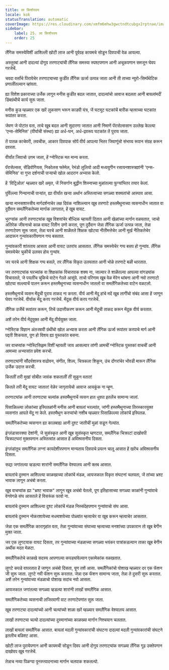 ```yaml
---
title: ला किशोरवय
locale: kok
statusTranslation: automatic
coverImage: https://res.cloudinary.com/xmfm6mhw3gwctndtcubgx2rptnae/image/upload/v1740337243/small_cover_educacion_fundamental_a051170f1c.webp
sidebar:
    label: 25. ला किशोरवय
    order: 25
---
```

लैंगिक समस्येविशीं आशिल्ली खोटी लाज आनी पूर्वग्रह कायमचे सोडून दिवपाची वेळ आयल्या.

अस्तुरबां आनी दादल्यां दोगूय तरणाट्यांची लैंगिक समस्या स्पश्टपणान आनी अचूकपणान समजून घेवप गरजेचें.

चवदा वर्सांचे पिरायेचेर तरणाट्याच्या कुडींत लैंगिक ऊर्जा उत्पन्न जाता आनी ती ताच्या न्युरो-सिम्पॅथेटिक प्रणालींतल्यान व्हांवता.

ह्या विशेश प्रकाराच्या उर्जेक लागून मनीस कुडींत बदल जातात, दादल्यांचो आवाज बदलता आनी बायलांमदीं डिंबग्रंथीचें कार्य सुरू जाता.

मनीस कुड म्हळ्यार एक खरें लुकसाण भरून काडपी यंत्र, जें घटमूट घटकांचें बारीक म्हत्वाच्या घटकांत रूपांतर करता.

जेवण जे पोटांत वता, ताचे खूब बदल आनी सुदारणा जातात आनी निमाणें पॅरासेल्ससान उल्लेख केल्ल्या 'एन्स-सेमिनिस' (वीर्याची संस्था) ह्या अर्ध-घन, अर्ध-द्रवरूप घटकांत तें पुराय जाता.

तें पातळ काचेवरी, लवचीक, आकार दिवपाक सोपें वीर्य आपल्या भितर जिवाणूंचो संभाव्य रूपान संग्रह करून दवरता.

वीर्यांत जिवाचो उगम जाता, हें ग्नोस्टिक मत मान्य करता.

पॅरासेल्सस, सेंडिवोगियस, निकोलस फ्लेमेल, रेमंडो लुलियो आदी मध्ययुगीन रसायनशास्त्रज्ञांनी 'एन्स-सेमिनिस' वा गुप्त दर्शनाची पाऱ्याचो खोल आदरान अभ्यास केलो.

हें 'विट्रिओल' म्हळ्यार खरें अमृत, जें निसर्गान बुद्धीन शिस्नाच्या मुळांतल्या फुग्यांभितर तयार केलां.

पुर्विल्ल्या गिन्यानाची पाऱ्यांत, ह्या वीर्यांत खऱ्या अर्थान अस्तित्वाच्या सगळ्या शक्यतांचो आस्पाव आसा.

खऱ्या मानसशास्त्रीय मार्गदर्शनाचेर लक्ष दिवंक नाशिल्ल्यान खूब तरणाटे हस्तमैथुनाच्या व्यसनाधीन जातात वा दुर्दैवान समलैंगिकतेच्या मार्गाक लागतात, हें खूब वायट.

भुरग्यांक आनी तरणाट्यांक खूब विशयांचेर बौध्दिक म्हायती दितात आनी खेळांच्या मार्गान वळयतात, जाचो अतिरेक जीवनाचो काळ वायट रितीन उणो करता, पूण दुर्दैवान जेन्ना लैंगिक ऊर्जा उत्पन्न जाता, तेन्ना तरणाटेपण सुरू जाता, तेन्ना घरचे आनी शाळेंतले शिक्षक खोट्या नीतीमत्तेचेर आनी मूर्ख नैतिकतेचेर आदारून गुन्यांवकारीपणान गप्प बसतात.

गुन्यांवकारी शांतताय आसता आनी वायट उतरांय आसतात. लैंगिक समस्येचेर गप्प बसप हो गुन्यांव. लैंगिक समस्येचेर चुकीचें उलयप होय गुन्यांव.

जर घरचे आनी शिक्षक गप्प बसले, तर लैंगिक विकृत उलयतात आनी भोळे तरणाटे बळी थारतात.

जर तरणाट्यांक घरच्यांक वा शिक्षकांक विचारपाक शक्य ना, जाल्यार ते शाळेंतल्या आपल्या वांगड्यांक विचारतले, जे पयलींच चुकिचे वाटेन गेल्ले आसूंये. ताचो परिणाम खूब वेळ मेरेन थांबना आनी नवो तरणाटो खोट्या सल्ल्याचें पालन करून हस्तमैथुनाच्या व्यसनाधीन जातलो वा समलैंगिकतेच्या वाटेन वळटलो.

हस्तमैथुनाचें व्यसन मेंदूची पुराय ताकद ना करता. वीर्य आनी मेंदू हांचे मदें खूब लागींचो संबंद आसा हें जाणून घेवप गरजेचें. वीर्याक मेंदू करप गरजेचें. मेंदूक वीर्य करप गरजेचें.

लैंगिक उर्जेचें रूपांतर करून, तिचें उदात्तीकरण करून आनी मेंदूची ताकद करून मेंदूक वीर्य करतात.

अशें तरेन वीर्य मेंदूयुक्त आनी मेंदू वीर्ययुक्त जाता.

ग्नोस्टिक विज्ञान अंतःस्रावी ग्रंथींचो खोल अभ्यास करता आनी लैंगिक ऊर्जा रूपांतर करपाचे मार्ग आनी पद्दती शिकयता, पूण हो विशय ह्या पुस्तकांत बसना.

जर वाचप्यांक ग्नोस्टिसिझम विशीं म्हायती जाय आसल्यार तांणी आमचीं ग्नोस्टिक पुस्तकां वाचचीं आनी आमच्या अभ्यासांत प्रवेश करचो.

तरणाट्यांनी सौंदर्यशास्त्र वाढोवन, संगीत, शिल्प, चित्रकला शिकून, उंच दोंगरांचेर भोंवडी मारून लैंगिक उर्जेक उदात्त करची.

कितलीं तरी मुखां सोबीत जावंक शकतालीं तीं सुकून वतात!

कितले तरी मेंदू वायट जातात! वेळेर जागृतायेचो आवाज आयकूंक ना म्हूण.

तरणाट्यांक आनी तरणाट्या चल्यांक हस्तमैथुनाचें व्यसन हात धुवपा इतलेंच सामान्य जालां.

पिसाळिल्ल्या लोकांच्या इस्पितळांनी मनीस आनी बायलां भरल्यांत, जांणी हस्तमैथुनाच्या तिरस्कारयुक्त व्यसनांत आपले मेंदू ना केले. हस्तमैथुन करप्यांचो नशीब म्हळ्यार पिसाळिल्ल्या लोकांचें इस्पितळ.

समलैंगिकतेच्या व्यसनान ह्या कालबाह्य आनी दुश्ट जातीचीं मुळां सडून गेल्यांत.

इंग्लंडासारक्या देशांनी, जे सुसंस्कृत आनी खूब सुसंस्कृत म्हणटात, समलैंगिक चित्रपटां दाखोवपी चित्रपटघरां मुक्तपणान अस्तित्वांत आसात हें अविश्वसनीय दिसता.

इंग्लंडांतूच समलैंगिक लग्नां कायदेशीरपणान मान्यताय दिवपाचे प्रयत्न चालू आसात हें खरेंच अविश्वसनीय दिसता.

सद्या जगांतल्या व्हडल्या शारांनी समलैंगिक वेश्यालय आनी क्लब आसात.

बायलांचे दुस्मान आशिल्ल्या काळखाच्या लोकांचें मंडळ, आयजकाल विकृत संघटनां चलयता, जें तांच्या भ्रश्ट भावाक लागून अचंबो करता.

खूब वाचप्यांक ह्या "भ्रश्ट भावाक" लागून खूब अचंबो येतलो, पूण इतिहासाच्या सगळ्या काळांनी गुन्यांवाचे वेगवेगळे संघ आसतले हें विसरूंक फावो ना.

बायलांचे दुस्मान आशिल्ल्या दुश्ट लोकांचें मंडळ निस्संदेहपणान गुन्यांवाचो संघ आसा.

बायलांचे दुस्मान नोकरशायेच्या मधमाशयेच्या पोळ्यांत म्हत्वाचेर वा खूब करून म्हत्वाचेर आसतात.

जेन्ना एक समलैंगिक कारागृहांत वता, तेन्ना गुन्यांवाच्या संघाच्या म्हत्वाच्या मनशांच्या उपकारान तो खूब बेगीन मुक्त जाता.

जर एक लुगटयाक वायट दिसता, तर गुन्यांवाच्या मंडळाच्या सगळ्या भयंकर पात्रांकडल्यान ताका खूब बेगीन अर्थीक मदत मेळटा.

समलैंगिकतेचे काळखे सदस्य आपणाल्या कपड्यांवेल्यान एकामेकांक वळखतात.

लुगटे कपडे वापरतात हें जाणून अचंबो दिसता, पूण तशें आसा. समलैंगिकांचो पोशाख म्हळ्यार दर एक फॅशन जी सुरू जाता. लुगटे नवी फॅशन सुरू करतात. जेन्ना एक फॅशन सामान्य जाता, तेन्ना ते दुसरी सुरू करतात. अशें तरेन गुन्यांवाच्या मंडळाचो पोशाख सदांच नवो आसता.

आयजकाल जगांतल्या सगळ्या व्हडल्या शारांनी लाखों समलैंगिक आसात.

समलैंगिकतेच्या व्यसनाची लजिरवाणी वाट तरणाटेपणांत सुरू जाता.

खूब तरणाट्या दादल्यांच्यो आनी चल्यांच्यो शाळा खरें म्हळ्यार समलैंगिक वेश्यालय आसात.

लाखों तरणाट्या चल्यो दादल्यांच्या दुस्मानांच्या काळख्या मार्गान निश्चयान चलतात.

लाखों बायलां समलैंगिक आसात. बायलां मदली गुन्यांवकारांची संघटना दादल्यां मदली गुन्यांवकारांची संघटने इतलीच बळिश्ट आसा.

खोटी लाज पुरायेपणान आनी कायमची सोडून दिवप आनी दोगूय तरणाट्यांक सगळ्या लैंगिक गूढ उक्तेपणान दाखोवप खूब गरजेचें.

तेन्नाच नव्या पिळग्या पुनरुत्पादनाच्या मार्गान चलपाक शकतल्यो.

